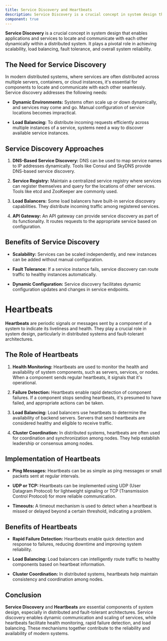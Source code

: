 ```yaml
---
title: Service Discovery and Heartbeats
description: Service Discovery is a crucial concept in system design that enables applications and services to locate and communicate with each other dynamically within a distributed system. It plays a pivotal role in achieving scalability, load balancing, fault tolerance, and overall system reliability.
component: true
---
```


**Service Discovery** is a crucial concept in system design that enables applications and services to locate and communicate with each other dynamically within a distributed system. It plays a pivotal role in achieving scalability, load balancing, fault tolerance, and overall system reliability.

## The Need for Service Discovery

In modern distributed systems, where services are often distributed across multiple servers, containers, or cloud instances, it's essential for components to locate and communicate with each other seamlessly. Service discovery addresses the following needs:

- **Dynamic Environments:** Systems often scale up or down dynamically, and services may come and go. Manual configuration of service locations becomes impractical.

- **Load Balancing:** To distribute incoming requests efficiently across multiple instances of a service, systems need a way to discover available service instances.

## Service Discovery Approaches

1. **DNS-Based Service Discovery:** DNS can be used to map service names to IP addresses dynamically. Tools like Consul and SkyDNS provide DNS-based service discovery.

2. **Service Registry:** Maintain a centralized service registry where services can register themselves and query for the locations of other services. Tools like etcd and ZooKeeper are commonly used.

3. **Load Balancers:** Some load balancers have built-in service discovery capabilities. They distribute incoming traffic among registered services.

4. **API Gateway:** An API gateway can provide service discovery as part of its functionality. It routes requests to the appropriate service based on configuration.

## Benefits of Service Discovery

- **Scalability:** Services can be scaled independently, and new instances can be added without manual configuration.

- **Fault Tolerance:** If a service instance fails, service discovery can route traffic to healthy instances automatically.

- **Dynamic Configuration:** Service discovery facilitates dynamic configuration updates and changes in service endpoints.

# Heartbeats

**Heartbeats** are periodic signals or messages sent by a component of a system to indicate its liveliness and health. They play a crucial role in system design, particularly in distributed systems and fault-tolerant architectures.

## The Role of Heartbeats

1. **Health Monitoring:** Heartbeats are used to monitor the health and availability of system components, such as servers, services, or nodes. When a component sends regular heartbeats, it signals that it's operational.

2. **Failure Detection:** Heartbeats enable rapid detection of component failures. If a component stops sending heartbeats, it's presumed to have failed, and appropriate actions can be taken.

3. **Load Balancing:** Load balancers use heartbeats to determine the availability of backend servers. Servers that send heartbeats are considered healthy and eligible to receive traffic.

4. **Cluster Coordination:** In distributed systems, heartbeats are often used for coordination and synchronization among nodes. They help establish leadership or consensus among nodes.

## Implementation of Heartbeats

- **Ping Messages:** Heartbeats can be as simple as ping messages or small packets sent at regular intervals.

- **UDP or TCP:** Heartbeats can be implemented using UDP (User Datagram Protocol) for lightweight signaling or TCP (Transmission Control Protocol) for more reliable communication.

- **Timeouts:** A timeout mechanism is used to detect when a heartbeat is missed or delayed beyond a certain threshold, indicating a problem.

## Benefits of Heartbeats

- **Rapid Failure Detection:** Heartbeats enable quick detection and response to failures, reducing downtime and improving system reliability.

- **Load Balancing:** Load balancers can intelligently route traffic to healthy components based on heartbeat information.

- **Cluster Coordination:** In distributed systems, heartbeats help maintain consistency and coordination among nodes.

## Conclusion

**Service Discovery** and **Heartbeats** are essential components of system design, especially in distributed and fault-tolerant architectures. Service discovery enables dynamic communication and scaling of services, while heartbeats facilitate health monitoring, rapid failure detection, and load balancing. These mechanisms together contribute to the reliability and availability of modern systems.
